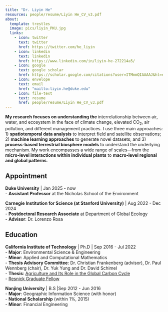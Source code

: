 ```yaml
---
title: "Dr. Liyin He"
resources: people/resume/Liyin He_CV_v3.pdf
about:
  template: trestles
  image: pics/liyin_PKU.jpg
  links:
    - icon: twitter
      text: twitter
      href: https://twitter.com/he_liyin 
    - icon: linkedin
      text: linkedin
      href: https://www.linkedin.com/in/liyin-he-272214a5/ 
    - icon: google
      text: google scholar      
      href: https://scholar.google.com/citations?user=ITMmmQIAAAAJ&hl=en 
    - icon: envelope
      text: email   
      href: "mailto:liyin.he@duke.edu"
    - icon: file-text
      text: resume   
      href: people/resume/Liyin He_CV_v3.pdf
---
```


::: {#hero-heading}
**My research focuses on understanding the **interrelationship between air, water, and ecosystem in the face of climate change, elevated CO~2~, air pollution, and different management practices. I use three main approaches: 1) **spatiotemporal data analysis** to interpret field and satellite observations; 2) **machine learning approaches** to generate novel datasets; and 3) **process-based terrestrial biosphere models** to understand the underlying mechanism. My work encompasses a wide range of scales---from the **micro-level interactions within individual plants** to **macro-level regional and global patterns**.

## **Appointment**

**Duke University** \| Jan 2025 - now\
-   **Assistant Professor** at the Nicholas School of the Environment

**Carnegie Institution for Science (at Stanford University)** \| Aug 2022 - Dec 2024\
-   **Postdoctoral Research Associate** at Department of Global Ecology\
-   **Advisor**: Dr. Lorenzo Rosa

## **Education**

**California Institute of Technology** \| Ph.D \| Sep 2016 - Jul 2022\
-   **Major**: Environmental Science & Engineering\
-   **Minor**: Applied and Computational Mathematics\
-   **Thesis Advisory Committee**: Dr. Christian Frankenberg (advisor), Dr. Paul Wennberg (chair), Dr. Yuk Yung and Dr. David Schimel\
-   **Thesis**: [Agriculture and Its Role in the Global Carbon Cycle](https://thesis.library.caltech.edu/15140/)\
-   [Resnick Graduate Fellow](https://resnick.caltech.edu/people/liyin-he)\

**Nanjing University** \| B.S \|Sep 2012 - Jun 2016\
-   **Major**: Geographic Information Science (with honor)\
-   **National Scholarship** (within 1%, 2015)\
-   **Minor**: Financial Engineering
:::
